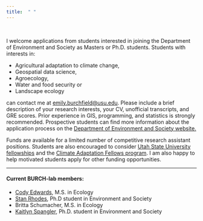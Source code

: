 ```yaml
---
title:  " "
---
```


<br />

I welcome applications from students interested in joining the Department of Environment and Society as Masters or Ph.D. students.  Students with interests in:

* Agricultural adaptation to climate change,
* Geospatial data science,
* Agroecology,
* Water and food security or
* Landscape ecology

can contact me at [emily.burchfield@usu.edu](mailto:emily.burchfield@usu.edu). Please include a brief description of your research interests, your CV, unofficial transcripts, and GRE scores.  Prior experience in GIS, programming, and statistics is strongly recommended.  Prospective students can find more information about the application process on the [Department of Environment and Society website.](http://qcnr.usu.edu/envs/graduate/future_students)

Funds are available for a limited number of competitive research assistant positions.  Students are also encouraged to consider [Utah State University fellowships](http://rgs.usu.edu/graduateschool/tuition-financial-aid/) and the [Climate Adaptation Fellows program](https://climateadaptation.usu.edu/admission/program-description/).  I am also happy to help motivated students apply for other funding opportunities.

***
#### **Current BURCH-lab members:** 

* [Cody Edwards](https://qcnr.usu.edu/envs/people/graduates/edwards_cody), M.S. in Ecology
* [Stan Rhodes](https://qcnr.usu.edu/envs/people/graduates/rhodes_stan), Ph.D student in Environment and Society
* Britta Schumacher, M.S. in Ecology
* [Kaitlyn Spangler](https://qcnr.usu.edu/envs/people/graduates/spangler_kaitlyn), Ph.D. student in Environment and Society



